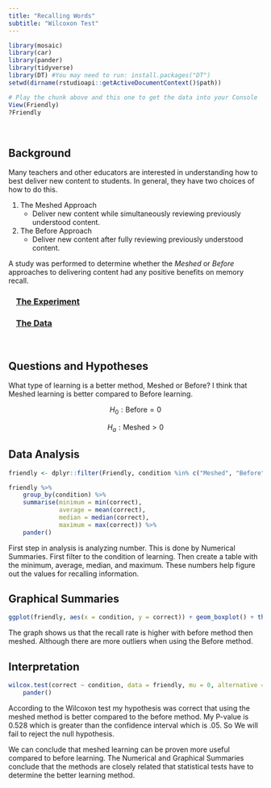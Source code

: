 ```yaml
---
title: "Recalling Words"
subtitle: "Wilcoxon Test"
---
```


<script type="text/javascript">
 function showhide(id) {
    var e = document.getElementById(id);
    e.style.display = (e.style.display == 'block') ? 'none' : 'block';
 }
</script>

```r
library(mosaic)
library(car)
library(pander)
library(tidyverse)
library(DT) #You may need to run: install.packages("DT") 
setwd(dirname(rstudioapi::getActiveDocumentContext()$path))
```

```r
# Play the chunk above and this one to get the data into your Console
View(Friendly)
?Friendly
```


<br />

## Background

Many teachers and other educators are interested in understanding how to best deliver new content to students. In general, they have two choices of how to do this.

1. The Meshed Approach
    * Deliver new content while simultaneously reviewing previously understood content.

2. The Before Approach
    * Deliver new content after fully reviewing previously understood content.

A study was performed to determine whether the *Meshed* or *Before* approaches to delivering content had any positive benefits on memory recall. 

<div style="padding-left:15px;">

### <a href="javascript:showhide('uniquename')">The Experiment <span style="font-size:8pt;"></span></a>


<div id="uniquename" style="display:none;">

Individuals were seated at a computer and shown a list of words. Words appeared on the screen one at a time, for two seconds each, until all words had been shown (40 total). After all words were shown, they were required to perform a few two-digit mathematical additions (like 15 + 25) for 15 seconds to avoid immediate memory recall of the words. They were then asked to write down as many of the 40 words as they could remember. They were given a maximum of 5.3 minutes to recall words.

The process of showing words and recalling words was repeated four times with the same list of words each time (four chances to get it right). The presentation of the first trial was the same for all treatment conditions. However, trials 2, 3, and 4 were slightly different for each treatment condition.

<div style="padding-left:15px;">

The `SFR` group (the control group) stands for Standard Free Recall. In all four trials the same list of 40 words was presented, in a random order each time.

The `Before` group also used the same 40 words during each trial. However, any words that were correctly recalled in a previous trial were presented first, or *before* the words that were not recalled in the last trial. After all the correct words were presented in random order, the non-recalled words were presented in a random order.

The `Meshed` group also used the same 40 words during each trial. However, words that were correctly recalled in a previous trial were alternated with a missed word during the next presentation order. 

</div>

The data records the number of correctly recalled words (out of the 40 possible) from the fourth trial. Results were obtained for 30 students, 10 in each of the three treatment groups: `SFR`, `Before`, and `Meshed`. 

</div>

### <a href="javascript:showhide('uniquename2')">The Data <span style="font-size:8pt;"></span></a>

<div id="uniquename2" style="display:none;">

The results from the study can be found in the `Friendly` data set in R after loading `library(car)`. 

Click the "Code" button to see the data.


```r
datatable(Friendly, options=list(lengthMenu = c(3,10,30)))
```


</div>
</div>

<br />


<!-- Begin writing your analysis below here. -->

<!-- Note that your goal is to use the Friendly data to show whether or not the Meshed or Before methods have any positive benefit on memory recall. -->



## Questions and Hypotheses

What type of learning is a better method, Meshed or Before? I think that Meshed learning is better compared to Before learning. 

$$
  H_0: \text{Before} = 0
$$

$$
  H_a: \text{Meshed} > 0
$$

## Data Analysis

```r
friendly <- dplyr::filter(Friendly, condition %in% c("Meshed", "Before"))

friendly %>% 
    group_by(condition) %>% 
    summarise(minimum = min(correct),
              average = mean(correct),
              median = median(correct),
              maximum = max(correct)) %>% 
    pander()
```

First step in analysis is analyzing number. This is done by Numerical Summaries. First filter to the condition of learning. Then create a table with the minimum, average, median, and maximum. These numbers help figure out the values for recalling information. 

## Graphical Summaries

```r
ggplot(friendly, aes(x = condition, y = correct)) + geom_boxplot() + theme_bw()
```

The graph shows us that the recall rate is higher with before method then meshed. Although there are more outliers when using the Before method.  

## Interpretation

```r
wilcox.test(correct ~ condition, data = friendly, mu = 0, alternative = "greater", paired = TRUE, conf.level = 0.95) %>% 
    pander()
```

According to the Wilcoxon test my hypothesis was correct that using the meshed method is better compared to the before method. My P-value is 0.528 which is greater than the confidence interval which is .05. So We will fail to reject the null hypothesis.  

We can conclude that meshed learning can be proven more useful compared to before learning. The Numerical and Graphical Summaries conclude that the methods are closely related that statistical tests have to determine the better learning method. 